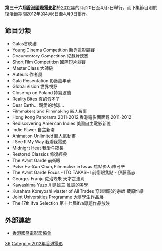 '''第三十六屆[[香港國際電影節|香港國際電影節]]'''於[[香港2012年|2012年]]的3月20日至4月5日舉行，而下集節目則於復活節期間[[香港2012年|2012年]]的4月6日至4月9日舉行。

== 節目分類 ==

* Galas首映禮
* Young Cinema Competition 新秀電影競賽
* Documentary Competition 紀錄片競賽
* Short Film Competition 國際短片競賽
* Master Class 大師級
* Auteurs  作者風
* Gala Presentation 影迷嘉年華
* Global Vision  世界視野
* Close-up on Poland 特寫波蘭
* Reality Bites 真的假不了
* Dear Earth... 親愛的地球…
* Filmmakers and Filmmaking   影人影事
* Hong Kong Panorama 2011-2012 香港電影面面觀 2011-2012
* Rediscovering American Indies 美國自主電影新貌
* Indie Power  自主新潮
* Animation Unlimited 超人氣動畫
* I See It My Way  我看我電影
* Midnight Heat 我愛午夜長
* Restored Classics  修復經典
* The Avant Garde 前衛眼
* Peter Ho-Sun Chan, Filmmaker in focus 焦點影人:陳可辛 
* The Avant Garde Focus - ITO TAKASHI 前衛眼焦點 - 伊藤高志 
* Georges Franju 佐治方朱 天才之法則  
* Kawashima Yuzo 川島雄三 亂調的美學
* Kurahara Koreyoshi  Master of All Trades 穿越類形的宗師 蔵原惟繕 
* Joint Universities Programme 大專學生作品展 
* The 17th ifva Selection 第十七屆ifva專題作品放映

==外部連結==
* [https://web.archive.org/web/20180307173519/http://www.hkiff.org.hk/ 香港國際電影節協會]

{{香港國際電影節}}

[[Category:香港國際電影節|36]]
[[Category:2012年香港電影|Category:2012年香港電影]]

{{HK-stub}}